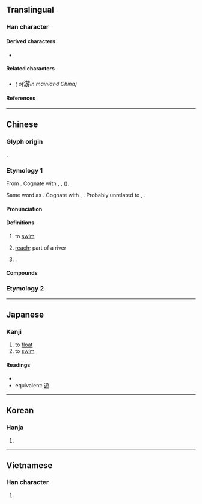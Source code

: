 {{also|遊|逰}}
{{character info}}
==Translingual==
{{stroke order|strokes=12}}

===Han character===
{{Han char|rn=85|rad=水|as=09|sn=12|four=38147|canj=EYSD|ids=⿰氵斿}}

====Derived characters====
* {{l|mul|[[𣛦]], [[𪆎]]}}

====Related characters====
* {{l|mul|[[遊]]}} ''({{w|Variant Chinese character|Variant form}} of ''<big>游</big>'' in mainland China)''

====References====
{{Han ref|kx=0635.140|dkj=17792|dj=1042.100|hdz=31684.080|uh=6E38}}

----

==Chinese==
{{zh-forms|ss=沋}}

===Glyph origin===
{{Han etym}}
{{Han compound|水|斿|c1=s|c2=p|t1=water|ls=psc}}.

===Etymology 1===
From {{der|zh|sit}}. Cognate with {{cog|bo|རྒྱུ་བ||to walk; to wander}}, {{cog|lep|yŭ-da||to flow}}, {{cog|raw|yø||to flow}} ({{zh-ref|Schuessler, 2007}}). 

Same word as {{och-l|遊|to roam; to travel}}. Cognate with {{och-l|流|to flow}}, {{och-l|泅}}. Probably unrelated to {{och-l|油|id=1|abundant}}, {{och-l|滺|flowing}}.

====Pronunciation====
{{zh-pron
|m=yóu
|m-s=you2
|c=jau4
|c-t=yiu3
|g=
|h=pfs=
|j=iou1
|mb=iǔ
|md=
|mn=qz,tw,xm,zz:iû
|mn-t=iu5
|w=3hhieu
|x=
|mc=y
|oc=y
|cat=v,n,pn
}}

====Definitions====
{{zh-hanzi}}

# to [[swim]]
#: {{zh-x|他 游 得 最 遠。|He '''swam''' the furthest.}}
#: {{zh-x|他們 一起 游 向 那 艘 船。|Together they '''swam''' to the ship.}}
# [[reach]]; part of a river
#: {{zh-x|上游|upper reach, upstream}}
#: {{zh-x|下游|lower reach, downstream}}
# {{surname|zh}}.

====Compounds====
{{zh-der|游伴|游標|游標卡尺|游水|游泳|游泳帽|游泳池|游泳衣|游泳褲|游程|游舫|游船|游艇|游繩}}

===Etymology 2===
{{zh-see|遊}}

{{zh-cat|Intermediate}}

----

==Japanese==

===Kanji===
{{ja-kanji|grade=|rs=水09}}

# to [[float]]
# to [[swim]]

====Readings====
* {{ja-readings|on=[[ゆう]] (yū), [[りゅう]] (ryū)|kun=[[およぐ]] (oyogu), [[あそぶ]] (asobu), [[あそび]] (asobi)}}
* equivalent: [[遊]]

----

==Korean==

===Hanja===
{{ko-hanja|hangeul=유}}

# {{rfdef|ko|sort=水09}}

----

==Vietnamese==

===Han character===
{{vi-readings|reading=du|rs=水09}}

# {{rfdef|vi|sort=水09}}